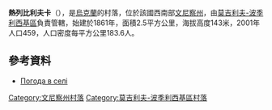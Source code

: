 {{coord|48|36|3|N|27|37|48|E|scale:30000|display=title}}

'''熱列比利夫卡'''（{{lang-uk|Жеребилівка}}），是[[烏克蘭|烏克蘭]]的村落，位於該國西南部[[文尼察州|文尼察州]]，由[[莫吉利夫-波季利西基區|莫吉利夫-波季利西基區]]負責管轄，始建於1861年，面積2.5平方公里，海拔高度143米，2001年人口459，人口密度每平方公里183.6人。

==參考資料==
* [http://weather.in.ua/ua/vinnickaja/7713 Погода в селі ] {{Wayback|url=http://weather.in.ua/ua/vinnickaja/7713 |date=20181020011638 }}

[[Category:文尼察州村落|Category:文尼察州村落]]
[[Category:莫吉利夫-波季利西基區村落|Category:莫吉利夫-波季利西基區村落]]


{{Vinnytsia-geo-stub}}